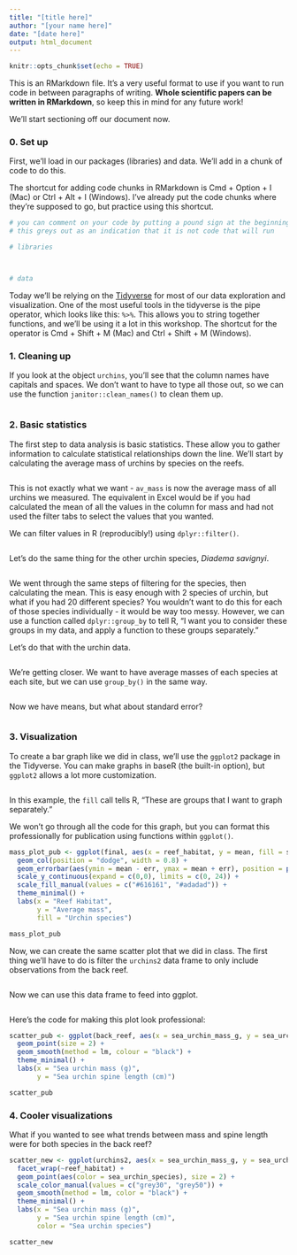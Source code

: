 ```yaml
---
title: "[title here]"
author: "[your name here]"
date: "[date here]"
output: html_document
---
```


```r
knitr::opts_chunk$set(echo = TRUE)
```

This is an RMarkdown file. It's a very useful format to use if you want to run code in between paragraphs of writing. **Whole scientific papers can be written in RMarkdown**, so keep this in mind for any future work!

We'll start sectioning off our document now.

### 0. Set up

First, we'll load in our packages (libraries) and data. We'll add in a chunk of code to do this.

The shortcut for adding code chunks in RMarkdown is Cmd + Option + I (Mac) or Ctrl + Alt + I (Windows). I've already put the code chunks where they're supposed to go, but practice using this shortcut.

```r
# you can comment on your code by putting a pound sign at the beginning of the line
# this greys out as an indication that it is not code that will run

# libraries



# data

```

Today we'll be relying on the [Tidyverse](https://www.tidyverse.org/) for most of our data exploration and visualization. One of the most useful tools in the tidyverse is the pipe operator, which looks like this: `%>%`. This allows you to string together functions, and we'll be using it a lot in this workshop. The shortcut for the operator is Cmd + Shift + M (Mac) and Ctrl + Shift + M (Windows).

### 1. Cleaning up

If you look at the object `urchins`, you'll see that the column names have capitals and spaces. We don't want to have to type all those out, so we can use the function `janitor::clean_names()` to clean them up.

```r

```

### 2. Basic statistics

The first step to data analysis is basic statistics. These allow you to gather information to calculate statistical relationships down the line. We'll start by calculating the average mass of urchins by species on the reefs.

```r

```

This is not exactly what we want - `av_mass` is now the average mass of all urchins we measured. The equivalent in Excel would be if you had calculated the mean of all the values in the column for mass and had not used the filter tabs to select the values that you wanted.

We can filter values in R (reproducibly!) using `dplyr::filter()`.

```r








```

Let's do the same thing for the other urchin species, _Diadema savignyi_. 
```r





```

We went through the same steps of filtering for the species, then calculating the mean. This is easy enough with 2 species of urchin, but what if you had 20 different species? You wouldn't want to do this for each of those species individually - it would be way too messy. However, we can use a function called `dplyr::group_by` to tell R, "I want you to consider these groups in my data, and apply a function to these groups separately." 

Let's do that with the urchin data.

```r




```

We're getting closer. We want to have average masses of each species at each site, but we can use `group_by()` in the same way.

```r




```

Now we have means, but what about standard error?

```r





```

### 3. Visualization

To create a bar graph like we did in class, we'll use the `ggplot2` package in the Tidyverse. You can make graphs in baseR (the built-in option), but `ggplot2` allows a lot more customization.

```r





```

In this example, the `fill` call tells R, "These are groups that I want to graph separately."

We won't go through all the code for this graph, but you can format this professionally for publication using functions within `ggplot()`.

```r
mass_plot_pub <- ggplot(final, aes(x = reef_habitat, y = mean, fill = sea_urchin_species)) +
  geom_col(position = "dodge", width = 0.8) +
  geom_errorbar(aes(ymin = mean - err, ymax = mean + err), position = position_dodge(0.8), width = 0.3) +
  scale_y_continuous(expand = c(0,0), limits = c(0, 24)) +
  scale_fill_manual(values = c("#616161", "#adadad")) +
  theme_minimal() +
  labs(x = "Reef Habitat",
       y = "Average mass", 
       fill = "Urchin species")

mass_plot_pub
```

Now, we can create the same scatter plot that we did in class. The first thing we'll have to do is filter the `urchins2` data frame to only include observations from the back reef.

```r





```

Now we can use this data frame to feed into ggplot.

```r





```

Here's the code for making this plot look professional:

```r
scatter_pub <- ggplot(back_reef, aes(x = sea_urchin_mass_g, y = sea_urchin_spine_length_cm)) +
  geom_point(size = 2) +
  geom_smooth(method = lm, colour = "black") +
  theme_minimal() +
  labs(x = "Sea urchin mass (g)",
       y = "Sea urchin spine length (cm)")

scatter_pub
```

### 4. Cooler visualizations

What if you wanted to see what trends between mass and spine length were for both species in the back reef?

```r
scatter_new <- ggplot(urchins2, aes(x = sea_urchin_mass_g, y = sea_urchin_spine_length_cm, group = sea_urchin_species)) +
  facet_wrap(~reef_habitat) +
  geom_point(aes(color = sea_urchin_species), size = 2) +
  scale_color_manual(values = c("grey30", "grey50")) +
  geom_smooth(method = lm, color = "black") +
  theme_minimal() +
  labs(x = "Sea urchin mass (g)", 
       y = "Sea urchin spine length (cm)",
       color = "Sea urchin species")

scatter_new
```

